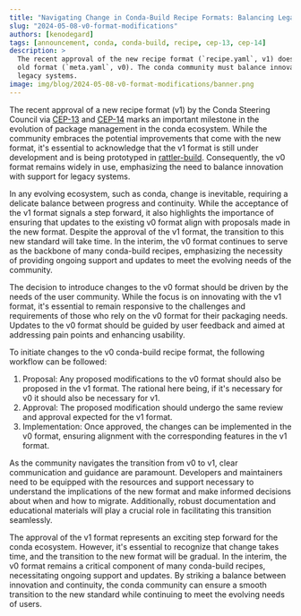 ```yaml
---
title: "Navigating Change in Conda-Build Recipe Formats: Balancing Legacy and Innovation"
slug: "2024-05-08-v0-format-modifications"
authors: [kenodegard]
tags: [announcement, conda, conda-build, recipe, cep-13, cep-14]
description: >
  The recent approval of the new recipe format (`recipe.yaml`, v1) does not mean the end of the
  old format (`meta.yaml`, v0). The conda community must balance innovation with support for
  legacy systems.
image: img/blog/2024-05-08-v0-format-modifications/banner.png
---
```


[cep13]: https://github.com/conda/ceps/blob/main/cep-13.md
[cep14]: https://github.com/conda/ceps/blob/main/cep-14.md
[rattler-build]: https://prefix-dev.github.io/rattler-build/latest/

The recent approval of a new recipe format (v1) by the Conda Steering Council
via [CEP-13][cep13] and [CEP-14][cep14] marks an important milestone in the
evolution of package management in the conda ecosystem. While the community
embraces the potential improvements that come with the new format, it's
essential to acknowledge that the v1 format is still under development and is
being prototyped in [rattler-build][rattler-build]. Consequently, the v0 format
remains widely in use, emphasizing the need to balance innovation with support
for legacy systems.

In any evolving ecosystem, such as conda, change is inevitable, requiring a
delicate balance between progress and continuity. While the acceptance of the v1
format signals a step forward, it also highlights the importance of ensuring
that updates to the existing v0 format align with proposals made in the new
format. Despite the approval of the v1 format, the transition to this new
standard will take time. In the interim, the v0 format continues to serve as the
backbone of many conda-build recipes, emphasizing the necessity of providing
ongoing support and updates to meet the evolving needs of the community.

The decision to introduce changes to the v0 format should be driven by the needs
of the user community. While the focus is on innovating with the v1 format, it's
essential to remain responsive to the challenges and requirements of those who
rely on the v0 format for their packaging needs. Updates to the v0 format should
be guided by user feedback and aimed at addressing pain points and enhancing
usability.

To initiate changes to the v0 conda-build recipe format, the following workflow
can be followed:

1. Proposal: Any proposed modifications to the v0 format should also be proposed
   in the v1 format. The rational here being, if it's necessary for v0 it should
   also be necessary for v1.
2. Approval: The proposed modification should undergo the same review and
   approval expected for the v1 format.
3. Implementation: Once approved, the changes can be implemented in the v0
   format, ensuring alignment with the corresponding features in the v1 format.

As the community navigates the transition from v0 to v1, clear communication and
guidance are paramount. Developers and maintainers need to be equipped with the
resources and support necessary to understand the implications of the new format
and make informed decisions about when and how to migrate. Additionally, robust
documentation and educational materials will play a crucial role in facilitating
this transition seamlessly.

The approval of the v1 format represents an exciting step forward for the conda
ecosystem. However, it's essential to recognize that change takes time, and the
transition to the new format will be gradual. In the interim, the v0 format
remains a critical component of many conda-build recipes, necessitating ongoing
support and updates. By striking a balance between innovation and continuity,
the conda community can ensure a smooth transition to the new standard while
continuing to meet the evolving needs of users.

